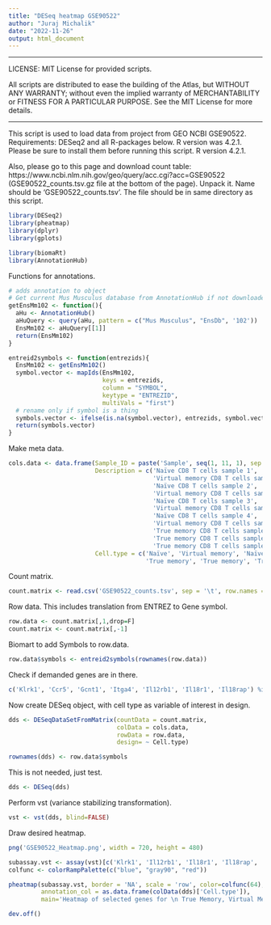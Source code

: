```yaml
---
title: "DESeq heatmap GSE90522"
author: "Juraj Michalik"
date: "2022-11-26"
output: html_document
---
```


------------------------------------------

LICENSE: MIT License for provided scripts.

All scripts are distributed to ease the building of the Atlas, but WITHOUT ANY WARRANTY; without even the implied warranty of MERCHANTABILITY or FITNESS FOR A PARTICULAR PURPOSE. See the MIT License for more details.

------------------------------------------

This script is used to load data from project from GEO NCBI GSE90522.
Requirements: DESeq2 and all R-packages below. R version was 4.2.1. Please be sure to install them before running this script.
R version 4.2.1.

Also, please go to this page and download count table: https://www.ncbi.nlm.nih.gov/geo/query/acc.cgi?acc=GSE90522 (GSE90522_counts.tsv.gz file at the bottom of the page).
Unpack it. Name should be 'GSE90522_counts.tsv'. The file should be in same directory as this script.

```r
library(DESeq2)
library(pheatmap)
library(dplyr)
library(gplots)

library(biomaRt)
library(AnnotationHub)
```

Functions for annotations.

```r
# adds annotation to object
# Get current Mus Musculus database from AnnotationHub if not downloaded already
getEnsMm102 <- function(){
  aHu <- AnnotationHub()
  aHuQuery <- query(aHu, pattern = c("Mus Musculus", "EnsDb", '102'))
  EnsMm102 <- aHuQuery[[1]]
  return(EnsMm102)
}

entreid2symbols <- function(entrezids){
  EnsMm102 <- getEnsMm102()
  symbol.vector <- mapIds(EnsMm102,
                          keys = entrezids,
                          column = "SYMBOL",
                          keytype = "ENTREZID",
                          multiVals = "first")
  # rename only if symbol is a thing
  symbols.vector <- ifelse(is.na(symbol.vector), entrezids, symbol.vector)
  return(symbols.vector)    
}
```

Make meta data.

```r
cols.data <- data.frame(Sample_ID = paste('Sample', seq(1, 11, 1), sep = '.'),
                        Description = c('Naïve CD8 T cells sample 1',
                                        'Virtual memory CD8 T cells sample 1',
                                        'Naïve CD8 T cells sample 2',
                                        'Virtual memory CD8 T cells sample 2',
                                        'Naïve CD8 T cells sample 3',
                                        'Virtual memory CD8 T cells sample 3',
                                        'Naïve CD8 T cells sample 4',
                                        'Virtual memory CD8 T cells sample 4',
                                        'True memory CD8 T cells sample 1',
                                        'True memory CD8 T cells sample 2',
                                        'True memory CD8 T cells sample 3'),
                        Cell.type = c('Naïve', 'Virtual memory', 'Naïve', 'Virtual memory', 'Naïve', 'Virtual memory', 'Naïve', 'Virtual memory',
                                      'True memory', 'True memory', 'True memory'))
```

Count matrix.

```r
count.matrix <- read.csv('GSE90522_counts.tsv', sep = '\t', row.names = 1)
```

Row data. This includes translation from ENTREZ to Gene symbol.

```r
row.data <- count.matrix[,1,drop=F]
count.matrix <- count.matrix[,-1]
```

Biomart to add Symbols to row.data.

```r
row.data$symbols <- entreid2symbols(rownames(row.data))
```

Check if demanded genes are in there.

```r
c('Klrk1', 'Ccr5', 'Gcnt1', 'Itga4', 'Il12rb1', 'Il18r1', 'Il18rap') %in% row.data$symbols
```

Now create DESeq object, with cell type as variable of interest in design.

```r
dds <- DESeqDataSetFromMatrix(countData = count.matrix,
                              colData = cols.data,
                              rowData = row.data,
                              design= ~ Cell.type)

rownames(dds) <- row.data$symbols
```

This is not needed, just test.

```r
dds <- DESeq(dds)
```

Perform vst (variance stabilizing transformation).

```r
vst <- vst(dds, blind=FALSE)
```

Draw desired heatmap.

```r
png('GSE90522_Heatmap.png', width = 720, height = 480)

subassay.vst <- assay(vst)[c('Klrk1', 'Il12rb1', 'Il18r1', 'Il18rap', 'Gcnt1', 'Itga4', 'Ccr5'),]
colfunc <- colorRampPalette(c("blue", "gray90", "red"))

pheatmap(subassay.vst, border = 'NA', scale = 'row', color=colfunc(64), cluster_rows = F,
         annotation_col = as.data.frame(colData(dds)['Cell.type']),
         main='Heatmap of selected genes for \n True Memory, Virtual Memory and Naïve cells', cex = 1.15 )

dev.off()
```